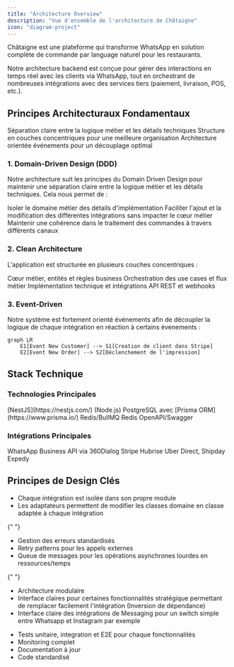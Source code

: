 ```yaml
---
title: "Architecture Overview"
description: "Vue d'ensemble de l'architecture de Châtaigne"
icon: "diagram-project"
---
```


<Info>
  Châtaigne est une plateforme qui transforme WhatsApp en solution complète de
  commande par language naturel pour les restaurants.
</Info>

Notre architecture backend est conçue pour gérer des interactions en temps réel avec les clients via WhatsApp, tout en orchestrant de nombreuses intégrations avec des services tiers (paiement, livraison, POS, etc.).

## Principes Architecturaux Fondamentaux

<CardGroup cols={3}>
  <Card title="Domain-Driven Design" icon="layer-group">
    Séparation claire entre la logique métier et les détails techniques
  </Card>
  <Card title="Clean Architecture" icon="circle-nodes">
    Structure en couches concentriques pour une meilleure organisation
  </Card>
  <Card title="Event-Driven" icon="bolt">
    Architecture orientée événements pour un découplage optimal
  </Card>
</CardGroup>

### 1. Domain-Driven Design (DDD)

Notre architecture suit les principes du Domain Driven Design pour maintenir une séparation claire entre la logique métier et les détails techniques. Cela nous permet de :

<Check>Isoler le domaine métier des détails d'implémentation</Check>
<Check>
  Faciliter l'ajout et la modification des différentes intégrations sans
  impacter le cœur métier
</Check>
<Check>
  Maintenir une cohérence dans le traitement des commandes à travers différents
  canaux
</Check>

### 2. Clean Architecture

L'application est structurée en plusieurs couches concentriques :

<Steps>
  <Step title="Domain Layer">Cœur métier, entités et règles business</Step>
  <Step title="Application Layer">
    Orchestration des use cases et flux métier
  </Step>
  <Step title="Infrastructure Layer">
    Implémentation technique et intégrations
  </Step>
  <Step title="Presentation Layer">API REST et webhooks</Step>
</Steps>

### 3. Event-Driven

Notre système est fortement orienté événements afin de découpler la logique de chaque intégration en réaction à certains évenements :

```mermaid
graph LR
    E1[Event New Customer] --> S1[Creation de client dans Stripe]
    E2[Event New Order] --> S2[Déclenchement de l'impression]
```

## Stack Technique

### Technologies Principales

<CardGroup cols={2}>
  <Card title="Framework" icon="node-js">
    [NestJS](https://nestjs.com/) (Node.js)
  </Card>
  <Card title="Base de données" icon="database">
    PostgreSQL avec [Prisma ORM](https://www.prisma.io/)
  </Card>
  <Card title="Message Queue" icon="inbox">
    Redis/BullMQ
  </Card>
  <Card title="Cache" icon="server">
    Redis
  </Card>
  <Card title="API Documentation" icon="book">
    OpenAPI/Swagger
  </Card>
</CardGroup>

### Intégrations Principales

<CardGroup cols={2}>
  <Card title="Messaging" icon="message">
    WhatsApp Business API via 360Dialog
  </Card>
  <Card title="Paiement" icon="credit-card">
    Stripe
  </Card>
  <Card title="POS" icon="cash-register">
    Hubrise
  </Card>
  <Card title="Livraison" icon="truck">
    Uber Direct, Shipday
  </Card>
  <Card title="Impression" icon="print">
    Expedy
  </Card>
</CardGroup>

## Principes de Design Clés

<AccordionGroup>
  <Accordion icon="puzzle-piece" title="Modularité">
    <ul>
      <li>Chaque intégration est isolée dans son propre module</li>
      <li>
        Les adaptateurs permettent de modifier les classes domaine en classe
        adaptée à chaque intégration
      </li>
    </ul>
  </Accordion>

{" "}

<Accordion icon="shield" title="Résilience">
  <ul>
    <li>Gestion des erreurs standardisés</li>
    <li>Retry patterns pour les appels externes</li>
    <li>
      Queue de messages pour les opérations asynchrones lourdes en
      ressources/temps
    </li>
  </ul>
</Accordion>

{" "}

<Accordion icon="arrows-up-down-left-right" title="Scalabilité">
  <ul>
    <li>Architecture modulaire</li>
    <li>
      Interface claires pour certaines fonctionnalités stratégique permettant de
      remplacer facilement l'intégration (Inversion de dépendance)
    </li>
    <li>
      Interface claire des intégrations de Messaging pour un switch simple entre
      Whatsapp et Instagram par exemple
    </li>
  </ul>
</Accordion>

  <Accordion icon="wrench" title="Maintenabilité">
    <ul>
      <li>Tests unitaire, integration et E2E pour chaque fonctionnalités</li>
      <li>Monitoring complet</li>
      <li>Documentation à jour</li>
      <li>Code standardisé</li>
    </ul>
  </Accordion>
</AccordionGroup>

